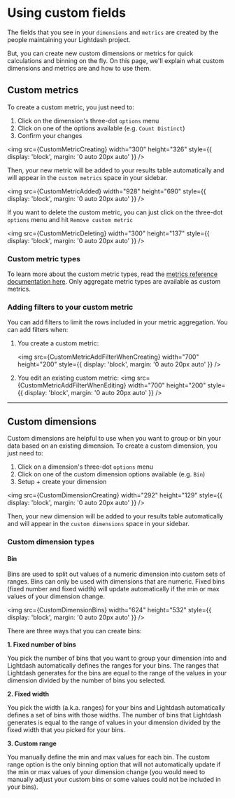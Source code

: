 
# Using custom fields

The fields that you see in your `dimensions` and `metrics` are created by the people maintaining your Lightdash project.

But, you can create new custom dimensions or metrics for quick calculations and binning on the fly. On this page, we'll explain what custom dimensions and metrics are and how to use them.

## Custom metrics

To create a custom metric, you just need to:

1. Click on the dimension's three-dot `options` menu
2. Click on one of the options available (e.g. `Count Distinct`)
3. Confirm your changes

<img
    src={CustomMetricCreating}
    width="300"
    height="326"
    style={{ display: 'block', margin: '0 auto 20px auto' }}
/>

Then, your new metric will be added to your results table automatically and will appear in the `custom metrics` space in your sidebar.

<img
    src={CustomMetricAdded}
    width="928"
    height="690"
    style={{ display: 'block', margin: '0 auto 20px auto' }}
/>

If you want to delete the custom metric, you can just click on the three-dot `options` menu and hit `Remove custom metric`

<img
    src={CustomMetricDeleting}
    width="300"
    height="137"
    style={{ display: 'block', margin: '0 auto 20px auto' }}
/>

### Custom metric types

To learn more about the custom metric types, read the [metrics reference documentation here](/references/metrics). Only aggregate metric types are available as custom metrics.

### Adding filters to your custom metric

You can add filters to limit the rows included in your metric aggregation. You can add filters when:

1. You create a custom metric:

    <img
        src={CustomMetricAddFilterWhenCreating}
        width="700"
        height="200"
        style={{ display: 'block', margin: '0 auto 20px auto' }}
    />

2. You edit an existing custom metric:
    <img
        src={CustomMetricAddFilterWhenEditing}
        width="700"
        height="200"
        style={{ display: 'block', margin: '0 auto 20px auto' }}
    />

---

## Custom dimensions

Custom dimensions are helpful to use when you want to group or bin your data based on an existing dimension. To create a custom dimension, you just need to:

1. Click on a dimension's three-dot `options` menu
2. Click on one of the custom dimension options available (e.g. `Bin`)
3. Setup + create your dimension

<img
    src={CustomDimensionCreating}
    width="292"
    height="129"
    style={{ display: 'block', margin: '0 auto 20px auto' }}
/>

Then, your new dimension will be added to your results table automatically and will appear in the `custom dimensions` space in your sidebar.

### Custom dimension types

#### Bin

Bins are used to split out values of a numeric dimension into custom sets of ranges. Bins can only be used with dimensions that are numeric. Fixed bins (fixed number and fixed width) will update automatically if the min or max values of your dimension change.

<img
    src={CustomDimensionBins}
    width="624"
    height="532"
    style={{ display: 'block', margin: '0 auto 20px auto' }}
/>

There are three ways that you can create bins:

**1. Fixed number of bins**

You pick the number of bins that you want to group your dimension into and Lightdash automatically defines the ranges for your bins. The ranges that Lightdash generates for the bins are equal to the range of the values in your dimension divided by the number of bins you selected.

**2. Fixed width**

You pick the width (a.k.a. ranges) for your bins and Lightdash automatically defines a set of bins with those widths. The number of bins that Lightdash generates is equal to the range of values in your dimension divided by the fixed width that you picked for your bins.

**3. Custom range**

You manually define the min and max values for each bin. The custom range option is the only binning option that will not automatically update if the min or max values of your dimension change (you would need to manually adjust your custom bins or some values could not be included in your bins).
